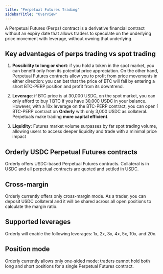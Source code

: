 ```yaml
---
title: "Perpetual Futures Trading"
sidebarTitle: "Overview"
---
```


A Perpetual Futures (Perps) contract is a derivative financial contract without an expiry date that allows traders to speculate on the underlying price movement with leverage, without owning that underlying. 

## Key advantages of perps trading vs spot trading

1. **Possibility to long or short**: if you hold a token in the spot market, you can benefit only from its potential price appreciation. On the other hand, Perpetual Futures contracts allow you to profit from price movements in either direction: you can bet that the price of BTC will fall by entering a short BTC-PERP position and profit from its downtrend.

2. **Leverage**: if BTC price is at 30,000 USDC, on the spot market, you can only afford to buy 1 BTC if you have 30,000 USDC in your balance. However, with a 10x leverage on the BTC-PERP contract, you can open 1 BTC-PERP contract on **Orderly** with only 3,000 USDC as collateral. Perpetuals make trading **more capital efficient**.

3. **Liquidity:** Futures market volume surpasses by far spot trading volume, allowing users to access deeper liquidity and trade with a minimal price impact

## Orderly USDC Perpetual Futures contracts

Orderly offers USDC-based Perpetual Futures contracts. Collateral is in USDC and all perpetual contracts are quoted and settled in USDC.

## Cross-margin

Orderly currently offers only cross-margin mode. As a trader, you can deposit USDC collateral and it will be shared across all open positions to calculate the margin ratio.

## Supported leverages

Orderly will enable the following leverages: 1x, 2x, 3x, 4x, 5x, 10x, and 20x.

## Position mode

Orderly currently allows only one-sided mode: traders cannot hold both long and short positions for a single Perpetual Futures contract.

